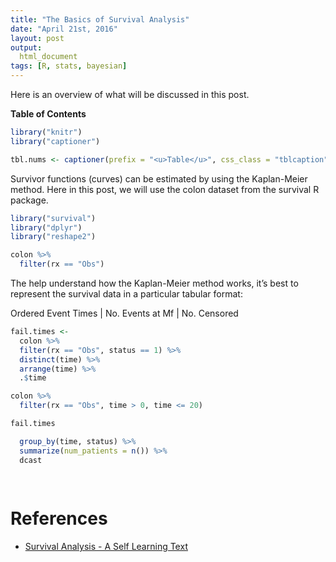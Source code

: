 ```yaml
---
title: "The Basics of Survival Analysis"
date: "April 21st, 2016"
layout: post
output:
  html_document
tags: [R, stats, bayesian]
---
```




Here is an overview of what will be discussed in this post.

**Table of Contents**

<ul data-toc="body" data-toc-headings="h2,h3"></ul>

```r
library("knitr")
library("captioner")

tbl.nums <- captioner(prefix = "<u>Table</u>", css_class = "tblcaption")
```

Survivor functions (curves) can be estimated by using the Kaplan-Meier method. Here in this post, we will use the colon dataset from the survival R package.

```r
library("survival")
library("dplyr")
library("reshape2")

colon %>%
  filter(rx == "Obs")
```

The help understand how the Kaplan-Meier method works, it's best to represent the survival data in a particular tabular format:

| Ordered Event Times | No. Events at Mf | No. Censored 

```r
fail.times <- 
  colon %>%
  filter(rx == "Obs", status == 1) %>% 
  distinct(time) %>%
  arrange(time) %>%
  .$time

colon %>%
  filter(rx == "Obs", time > 0, time <= 20)

fail.times

  group_by(time, status) %>%
  summarize(num_patients = n()) %>%
  dcast
  
  

```



# References

* [Survival Analysis - A Self Learning Text](http://www.amazon.ca/Survival-Analysis-Statistics-Biology-Health-ebook/dp/B00DGEF822?ie=UTF8&qid=&ref_=tmm_kin_swatch_0&sr=)
